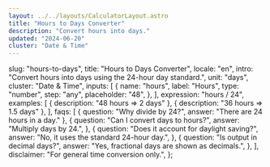 ```yaml
---
layout: ../../layouts/CalculatorLayout.astro
title: "Hours to Days Converter"
description: "Convert hours into days."
updated: "2024-06-20"
cluster: "Date & Time"
---
```



  slug: "hours-to-days",
  title: "Hours to Days Converter",
  locale: "en",
  intro: "Convert hours into days using the 24-hour day standard.",
  unit: "days",
  cluster: "Date & Time",
  inputs: [
    {
      name: "hours",
      label: "Hours",
      type: "number",
      step: "any",
      placeholder: "48",
    },
  ],
  expression: "hours / 24",
  examples: [
    { description: "48 hours ⇒ 2 days" },
    { description: "36 hours ⇒ 1.5 days" },
  ],
  faqs: [
    { question: "Why divide by 24?", answer: "There are 24 hours in a day." },
    {
      question: "Can I convert days to hours?",
      answer: "Multiply days by 24.",
    },
    {
      question: "Does it account for daylight saving?",
      answer: "No, it uses the standard 24-hour day.",
    },
    {
      question: "Is output in decimal days?",
      answer: "Yes, fractional days are shown as decimals.",
    },
  ],
  disclaimer: "For general time conversion only.",
};

<Calculator schema={schema} />
